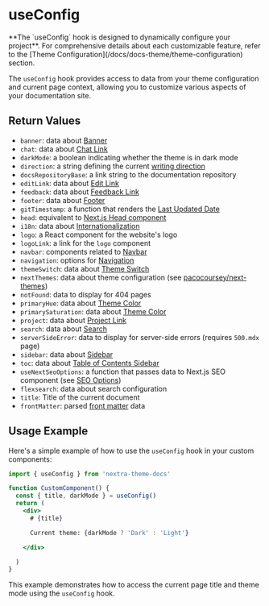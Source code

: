 


# useConfig

<Callout type="warning">
  **The `useConfig` hook is designed to dynamically configure your project**. For comprehensive details about each customizable feature, refer to the [Theme Configuration](/docs/docs-theme/theme-configuration) section.
</Callout>

The `useConfig` hook provides access to data from your theme configuration and current page context, allowing you to customize various aspects of your documentation site.

## Return Values

- `banner`: data about [Banner](/docs/docs-theme/theme-configuration#banner)
- `chat`: data about [Chat Link](/docs/docs-theme/theme-configuration#chat-link)
- `darkMode`: a boolean indicating whether the theme is in dark mode
- `direction`: a string defining the current [writing direction](/docs/docs-theme/theme-configuration#writing-direction)
- `docsRepositoryBase`: a link string to the documentation repository
- `editLink`: data about [Edit Link](/docs/docs-theme/theme-configuration#edit-link)
- `feedback`: data about [Feedback Link](/docs/docs-theme/theme-configuration#feedback-link)
- `footer`: data about [Footer](/docs/docs-theme/theme-configuration#footer)
- `gitTimestamp`: a function that renders the [Last Updated Date](/docs/docs-theme/theme-configuration#last-updated-date)
- `head`: equivalent to [Next.js Head component](https://nextjs.org/docs/pages/api-reference/components/head)
- `i18n`: data about [Internationalization](/docs/guide/i18n)
- `logo`: a React component for the website's logo
- `logoLink`: a link for the `logo` component
- `navbar`: components related to [Navbar](/docs/docs-theme/theme-configuration#customize-the-navbar)
- `navigation`: options for [Navigation](/docs/docs-theme/theme-configuration#navigation)
- `themeSwitch`: data about [Theme Switch](/docs/docs-theme/theme-configuration#theme-switch)
- `nextThemes`: data about theme configuration (see [pacocoursey/next-themes](https://github.com/pacocoursey/next-themes))
- `notFound`: data to display for 404 pages
- `primaryHue`: data about [Theme Color](/docs/docs-theme/theme-configuration#theme-color)
- `primarySaturation`: data about [Theme Color](/docs/docs-theme/theme-configuration#theme-color)
- `project`: data about [Project Link](/docs/docs-theme/theme-configuration#project-link)
- `search`: data about [Search](/docs/docs-theme/theme-configuration#search)
- `serverSideError`: data to display for server-side errors (requires `500.mdx` page)
- `sidebar`: data about [Sidebar](/docs/docs-theme/theme-configuration#sidebar)
- `toc`: data about [Table of Contents Sidebar](/docs/docs-theme/theme-configuration#toc-sidebar)
- `useNextSeoOptions`: a function that passes data to Next.js SEO component (see [SEO Options](/docs/docs-theme/theme-configuration#seo-options))
- `flexsearch`: data about search configuration
- `title`: Title of the current document
- `frontMatter`: parsed [front matter](https://jekyllrb.com/docs/front-matter) data

## Usage Example

Here's a simple example of how to use the `useConfig` hook in your custom components:

```jsx
import { useConfig } from 'nextra-theme-docs'

function CustomComponent() {
  const { title, darkMode } = useConfig()
  return (
    <div>
      # {title}

      Current theme: {darkMode ? 'Dark' : 'Light'}

    </div>

  )
}
```

This example demonstrates how to access the current page title and theme mode using the `useConfig` hook.

  